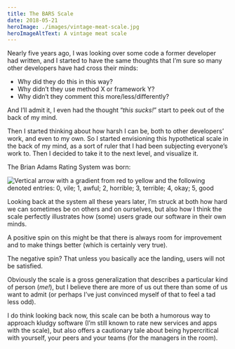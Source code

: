 ```yaml
---
title: The BARS Scale
date: 2018-05-21
heroImage: ./images/vintage-meat-scale.jpg
heroImageAltText: A vintage meat scale
---
```


Nearly five years ago, I was looking over some code a former developer had written, and I started to have the same thoughts that I’m sure so many other developers have had cross their minds:

* Why did they do this in this way?
* Why didn’t they use method X or framework Y?
* Why didn’t they comment this more/less/differently?

And I’ll admit it, I even had the thought “*this sucks!*” start to peek out of the back of my mind.

Then I started thinking about how harsh I can be, both to other developers’ work, and even to my own. So I started envisioning this hypothetical scale in the back of my mind, as a sort of ruler that I had been subjecting everyone’s work to. Then I decided to take it to the next level, and visualize it.

The Brian Adams Rating System was born:

<img src="/images/blog/bars-scale/bars-scale.jpg" class="center" alt="Vertical arrow with a gradient from red to yellow and the following denoted entries: 0, vile; 1, awful; 2, horrible; 3, terrible; 4, okay; 5, good" />

Looking back at the system all these years later, I’m struck at both how hard we can sometimes be on others and on ourselves, but also how I think the scale perfectly illustrates how (some) users grade our software in their own minds.

A positive spin on this might be that there is always room for improvement and to make things better (which is certainly very true).

The negative spin? That unless you basically ace the landing, users will not be satisfied.

Obviously the scale is a gross generalization that describes a particular kind of person (*me!*), but I believe there are more of us out there than some of us want to admit (or perhaps I’ve just convinced myself of that to feel a tad less odd).

I do think looking back now, this scale can be both a humorous way to approach kludgy software (I’m still known to rate new services and apps with the scale), but also offers a cautionary tale about being hypercritical with yourself, your peers and your teams (for the managers in the room).
